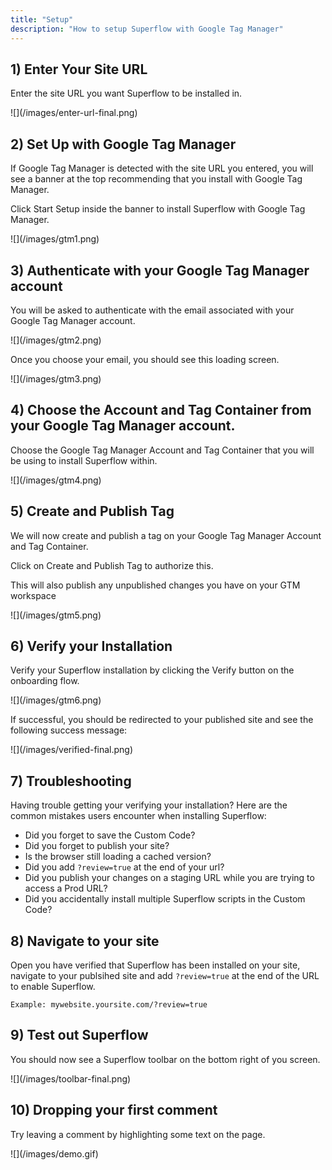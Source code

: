 ```yaml
---
title: "Setup"
description: "How to setup Superflow with Google Tag Manager"
---
```


## 1) Enter Your Site URL

Enter the site URL you want Superflow to be installed in.

<Frame>
![](/images/enter-url-final.png)
</Frame>


## 2) Set Up with Google Tag Manager

If Google Tag Manager is detected with the site URL you entered, you will see a banner at the top recommending that you install with Google Tag Manager.

Click Start Setup inside the banner to install Superflow with Google Tag Manager.

<Frame>
![](/images/gtm1.png)
</Frame>

## 3) Authenticate with your Google Tag Manager account

You will be asked to authenticate with the email associated with your Google Tag Manager account.

<Frame>
![](/images/gtm2.png)
</Frame>

Once you choose your email, you should see this loading screen.

<Frame>
![](/images/gtm3.png)
</Frame>

## 4) Choose the Account and Tag Container from your Google Tag Manager account.

Choose the Google Tag Manager Account and Tag Container that you will be using to install Superflow within.

<Frame>
![](/images/gtm4.png)
</Frame>


## 5) Create and Publish Tag

We will now create and publish a tag on your Google Tag Manager Account and Tag Container.

Click on Create and Publish Tag to authorize this.

<Info>This will also publish any unpublished changes you have on your GTM workspace</Info>


<Frame>
![](/images/gtm5.png)
</Frame>



## 6) Verify your Installation

Verify your Superflow installation by clicking the Verify button on the onboarding flow.

<Frame>
![](/images/gtm6.png)
</Frame>

If successful, you should be redirected to your published site and see the following success message:

<Frame>
![](/images/verified-final.png)
</Frame>

## 7) Troubleshooting

Having trouble getting your verifying your installation? Here are the common mistakes users encounter when installing Superflow:

 - Did you forget to save the Custom Code?
 - Did you forget to publish your site?
 - Is the browser still loading a cached version?
 - Did you add `?review=true` at the end of your url?
 - Did you publish your changes on a staging URL while you are trying to access a Prod URL?
 - Did you accidentally install multiple Superflow scripts in the Custom Code?


## 8) Navigate to your site 

Open you have verified that Superflow has been installed on your site, navigate to your publsihed site and add `?review=true` at the end of the URL to enable Superflow. 

`Example: mywebsite.yoursite.com/?review=true`


## 9) Test out Superflow

You should now see a Superflow toolbar on the bottom right of you screen.

<Frame>
![](/images/toolbar-final.png)
</Frame>




## 10) Dropping your first comment
Try leaving a comment by highlighting some text on the page.

<Frame>
![](/images/demo.gif)
</Frame>

